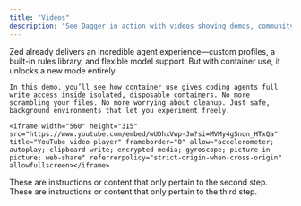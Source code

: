 ```yaml
---
title: "Videos"
description: "See Dagger in action with videos showing demos, community members, and talks"
---
```


<Steps>
  <Step title="Zed Agents in Containers">
    Zed already delivers an incredible agent experience—custom profiles, a built-in rules library, and flexible model support. But with container use, it unlocks a new mode entirely.

    In this demo, you’ll see how container use gives coding agents full write access inside isolated, disposable containers. No more scrambling your files. No more worrying about cleanup. Just safe, background environments that let you experiment freely.

    <iframe width="560" height="315" src="https://www.youtube.com/embed/wUDhxVwp-Jw?si=MVMy4gSnon_HTxQa" title="YouTube video player" frameborder="0" allow="accelerometer; autoplay; clipboard-write; encrypted-media; gyroscope; picture-in-picture; web-share" referrerpolicy="strict-origin-when-cross-origin" allowfullscreen></iframe>
  </Step>
  <Step title="Second Step">
    These are instructions or content that only pertain to the second step.
  </Step>
  <Step title="Third Step">
    These are instructions or content that only pertain to the third step.
  </Step>
</Steps>
